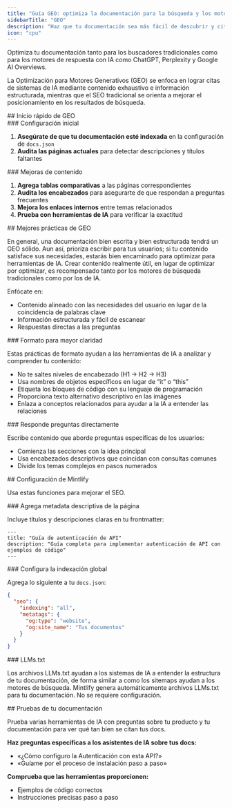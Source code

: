 ```yaml
---
title: "Guía GEO: optimiza la documentación para la búsqueda y los motores de respuesta con IA"
sidebarTitle: "GEO"
description: "Haz que tu documentación sea más fácil de descubrir y citada con mayor frecuencia por herramientas de IA"
icon: "cpu"
---
```


Optimiza tu documentación tanto para los buscadores tradicionales como para los motores de respuesta con IA como ChatGPT, Perplexity y Google AI Overviews.

La Optimización para Motores Generativos (GEO) se enfoca en lograr citas de sistemas de IA mediante contenido exhaustivo e información estructurada, mientras que el SEO tradicional se orienta a mejorar el posicionamiento en los resultados de búsqueda.



<div id="geo-quickstart">
  ## Inicio rápido de GEO
</div>

<div id="initial-setup">
  ### Configuración inicial
</div>

1. **Asegúrate de que tu documentación esté indexada** en la configuración de `docs.json`
2. **Audita las páginas actuales** para detectar descripciones y títulos faltantes

<div id="content-improvements">
  ### Mejoras de contenido
</div>

1. **Agrega tablas comparativas** a las páginas correspondientes
2. **Audita los encabezados** para asegurarte de que respondan a preguntas frecuentes
3. **Mejora los enlaces internos** entre temas relacionados
4. **Prueba con herramientas de IA** para verificar la exactitud



<div id="geo-best-practices">
  ## Mejores prácticas de GEO
</div>

En general, una documentación bien escrita y bien estructurada tendrá un GEO sólido. Aun así, prioriza escribir para tus usuarios; si tu contenido satisface sus necesidades, estarás bien encaminado para optimizar para herramientas de IA. Crear contenido realmente útil, en lugar de optimizar por optimizar, es recompensado tanto por los motores de búsqueda tradicionales como por los de IA.

Enfócate en:

- Contenido alineado con las necesidades del usuario en lugar de la coincidencia de palabras clave
- Información estructurada y fácil de escanear
- Respuestas directas a las preguntas

<div id="format-for-clarity">
  ### Formato para mayor claridad
</div>

Estas prácticas de formato ayudan a las herramientas de IA a analizar y comprender tu contenido:

- No te saltes niveles de encabezado (H1 → H2 → H3)
- Usa nombres de objetos específicos en lugar de “it” o “this”
- Etiqueta los bloques de código con su lenguaje de programación
- Proporciona texto alternativo descriptivo en las imágenes
- Enlaza a conceptos relacionados para ayudar a la IA a entender las relaciones

<div id="answer-questions-directly">
  ### Responde preguntas directamente
</div>

Escribe contenido que aborde preguntas específicas de los usuarios:

- Comienza las secciones con la idea principal
- Usa encabezados descriptivos que coincidan con consultas comunes
- Divide los temas complejos en pasos numerados



<div id="mintlify-configuration">
  ## Configuración de Mintlify
</div>

Usa estas funciones para mejorar el SEO.

<div id="add-descriptive-page-metadata">
  ### Agrega metadata descriptiva de la página
</div>

Incluye títulos y descripciones claras en tu frontmatter:

```mdx
---
title: "Guía de autenticación de API"
description: "Guía completa para implementar autenticación de API con ejemplos de código"
---
```

<div id="configure-global-indexing-settings">
  ### Configura la indexación global
</div>

Agrega lo siguiente a tu `docs.json`:

```json
{
  "seo": {
    "indexing": "all",
    "metatags": {
      "og:type": "website",
      "og:site_name": "Tus documentos"
    }
  }
}
```

<div id="llmstxt">
  ### LLMs.txt
</div>

Los archivos LLMs.txt ayudan a los sistemas de IA a entender la estructura de tu documentación, de forma similar a como los sitemaps ayudan a los motores de búsqueda. Mintlify genera automáticamente archivos LLMs.txt para tu documentación. No se requiere configuración.


<div id="testing-your-documentation">
  ## Pruebas de tu documentación
</div>

Prueba varias herramientas de IA con preguntas sobre tu producto y tu documentación para ver qué tan bien se citan tus docs.

**Haz preguntas específicas a los asistentes de IA sobre tus docs:**
- «¿Cómo configuro la Autenticación con esta API?»
- «Guíame por el proceso de instalación paso a paso»

**Comprueba que las herramientas proporcionen:**
- Ejemplos de código correctos
- Instrucciones precisas paso a paso
